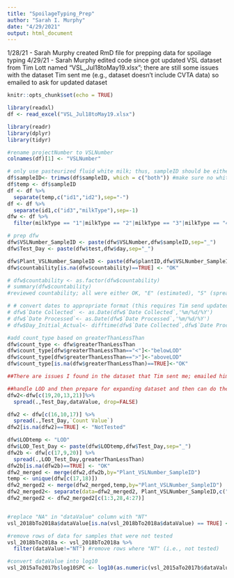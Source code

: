 ```yaml
---
title: "SpoilageTyping_Prep"
author: "Sarah I. Murphy"
date: "4/29/2021"
output: html_document
---
```

1/28/21 - Sarah Murphy created RmD file for prepping data for spoilage typing
4/29/21 - Sarah Murphy edited code since got updated VSL dataset from Tim Lott named "VSL_Jul18toMay19.xlsx"; there are still some issues with the dataset Tim sent me (e.g., dataset doesn't include CVTA data) so emailed to ask for updated dataset 

```r
knitr::opts_chunk$set(echo = TRUE)
```

```r
library(readxl)
df <- read_excel("VSL_Jul18toMay19.xlsx")
```

```r
library(readr)
library(dplyr)
library(tidyr)
```

```r
#rename projectNumber to VSLNumber
colnames(df)[1] <- "VSLNumber"

# only use pasteurized fluid white milk; thus, sampleID should be either 1, 2, 3, or 4 from the right (after removing "-" to the left)
df$sampleID<- trimws(df$sampleID, which = c("both")) #make sure no whitespace
df$temp <- df$sampleID
df <- df %>%
  separate(temp,c("id1","id2"),sep="-")
df <- df %>%
  separate(id1,c("id3","milkType"),sep=-1)
dfw <- df %>%
  filter(milkType == "1"|milkType == "2"|milkType == "3"|milkType == "4") #only include white milk

# prep dfw
dfw$VSLNumber_SampleID <- paste(dfw$VSLNumber,dfw$sampleID,sep="_")
dfw$Test_Day <- paste(dfw$test,dfw$day,sep="_")

dfw$Plant_VSLNumber_SampleID <- paste(dfw$plantID,dfw$VSLNumber_SampleID,sep="_")
dfw$countability[is.na(dfw$countability)==TRUE] <- "OK"

# dfw$countability <- as.factor(dfw$countability)
# summary(dfw$countability)
#reviewed countability; all were either OK, "E" (estimated), "S" (spreader) or "SE" (spreader/estimated) so keep all

# # convert dates to appropriate format (this requires Tim send updated dataset with Date Collected...OK for now since idk if need it)
# dfw$`Date Collected` <- as.Date(dfw$`Date Collected`,'%m/%d/%Y')
# dfw$`Date Processed`<- as.Date(dfw$`Date Processed`,'%m/%d/%Y')
# dfw$Day_Initial_Actual<- difftime(dfw$`Date Collected`,dfw$`Date Processed`, units = "days") # days

#add count_type based on greaterThanLessThan
dfw$count_type <- dfw$greaterThanLessThan
dfw$count_type[dfw$greaterThanLessThan=="<"]<-"belowLOD"
dfw$count_type[dfw$greaterThanLessThan==">"]<-"aboveLOD"
dfw$count_type[is.na(dfw$greaterThanLessThan)==TRUE]<-"OK"

##There are issues I found in the dataset that Tim sent me; emailed him to fix, START HERE next time. 

##handle LOD and then prepare for expanding dataset and then can do the filtering stuff
dfw2<-dfw[c(19,20,13,21)]%>%
  spread(.,Test_Day,dataValue, drop=FALSE)

dfw2 <- dfw[c(16,10,17)] %>%
  spread(.,Test_Day,`Count Value`)
dfw2[is.na(dfw2)==TRUE] <- "NotTested"

dfw$LODtemp <- "LOD"
dfw$LOD_Test_Day <- paste(dfw$LODtemp,dfw$Test_Day,sep="_")
dfw2b <- dfw[c(17,9,20)] %>%
  spread(.,LOD_Test_Day,greaterThanLessThan)
dfw2b[is.na(dfw2b)==TRUE] <- "OK"
dfw2_merged <- merge(dfw2,dfw2b,by="Plant_VSLNumber_SampleID")
temp <- unique(dfw[c(17,18)])
dfw2_merged2 <- merge(dfw2_merged,temp,by="Plant_VSLNumber_SampleID")
dfw2_merged2<- separate(data=dfw2_merged2, Plant_VSLNumber_SampleID,c("Plant", "VSLNumber", "SampleID"),sep="_")
dfw2_merged2 <- dfw2_merged2[c(1:3,28,4:27)]


#replace "NA" in "dataValue" column with "NT"
vsl_2018bTo2018a$dataValue[is.na(vsl_2018bTo2018a$dataValue) == TRUE] <- "NT"

#remove rows of data for samples that were not tested
vsl_2018bTo2018a <- vsl_2018bTo2018a %>%
  filter(dataValue!="NT") #remove rows where "NT" (i.e., not tested)

#convert dataValue into log10
vsl_2015aTo2017b$log10SPC <- log10(as.numeric(vsl_2015aTo2017b$dataValue))
```

